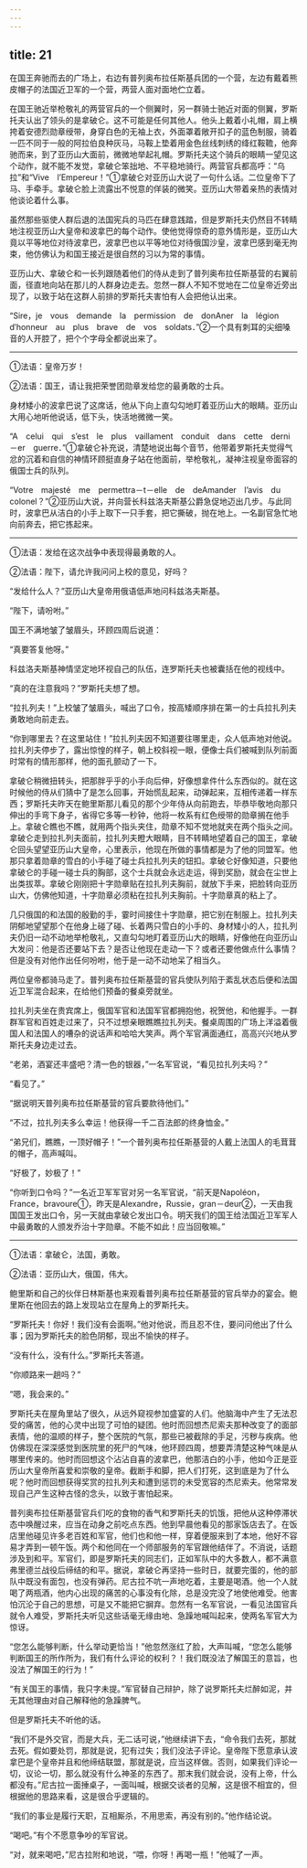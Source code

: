 ```yaml
---
---
---
```

title: 21
---





在国王奔驰而去的广场上，右边有普列奥布拉任斯基兵团的一个营，左边有戴着熊皮帽子的法国近卫军的一个营，两营人面对面地伫立着。

在国王驰近举枪敬礼的两营官兵的一个侧翼时，另一群骑士驰近对面的侧翼，罗斯托夫认出了领头的是拿破仑。这不可能是任何其他人。他头上戴着小礼帽，肩上横挎着安德烈勋章绶带，身穿白色的无袖上衣，外面罩着敞开扣子的蓝色制服，骑着一匹不同于一般的阿拉伯良种灰马，马鞍上垫着用金色丝线刺绣的绛红鞍韂，他奔驰而来，到了亚历山大面前，微微地举起礼帽。罗斯托夫这个骑兵的眼睛一望见这个动作，就不能不发觉，拿破仑笨拙地、不平稳地骑行。两营官兵都高呼：“乌拉”和“Vive　l’Empereur！”①拿破仑对亚历山大说了一句什么话。二位皇帝下了马、手牵手。拿破仑脸上流露出不悦意的佯装的微笑。亚历山大带着亲热的表情对他谈论着什么事。

虽然那些驱使人群后退的法国宪兵的马匹在肆意践踏，但是罗斯托夫仍然目不转睛地注视亚历山大皇帝和波拿巴的每个动作。使他觉得惊奇的意外情形是，亚历山大竟以平等地位对待波拿巴，波拿巴也以平等地位对待俄国沙皇，波拿巴感到毫无拘束，他仿佛认为和国王接近是很自然的习以为常的事情。

亚历山大、拿破仑和一长列跟随着他们的侍从走到了普列奥布拉任斯基营的右翼前面，径直地向站在那儿的人群身边走去。忽然一群人不知不觉地在二位皇帝近旁出现了，以致于站在这群人前排的罗斯托夫害怕有人会把他认出来。

“Sire，je　vous　demande　la　permission　de　donAner　la　légion　d′honneur　au　plus　brave　de　vos　soldats．”②一个具有刺耳的尖细嗓音的人开腔了，把个个字母全都说出来了。

--------

①法语：皇帝万岁！

②法语：国王，请让我把荣誉团勋章发给您的最勇敢的士兵。

身材矮小的波拿巴说了这席话，他从下向上直勾勾地盯着亚历山大的眼睛。亚历山大用心地听他说话，低下头，快活地微微一笑。

“A　celui　qui　s’est　le　plus　vaillament　conduit　dans　cette　derni－er　guerre．”①拿破仑补充说，清楚地说出每个音节，他带着罗斯托夫觉得气忿的沉着和自信的神情环顾挺直身子站在他面前，举枪敬礼，凝神注视皇帝面容的俄国士兵的队列。

“Votre　majesté　me　permettra－t－elle　de　deAmander　l’avis　du　colonel？”②亚历山大说，并向营长科兹洛夫斯基公爵急促地迈出几步。与此同时，波拿巴从洁白的小手上取下一只手套，把它撕破，抛在地上。一名副官急忙地向前奔去，把它拣起来。

--------

①法语：发给在这次战争中表现得最勇敢的人。

②法语：陛下，请允许我问问上校的意见，好吗？

“发给什么人？”亚历山大皇帝用俄语低声地问科兹洛夫斯基。

“陛下，请吩咐。”

国王不满地皱了皱眉头，环顾四周后说道：

“真要答复他呀。”

科兹洛夫斯基神情坚定地环视自己的队伍，连罗斯托夫也被囊括在他的视线中。

“真的在注意我吗？”罗斯托夫想了想。

“拉扎列夫！”上校皱了皱眉头，喊出了口令，按高矮顺序排在第一的士兵拉扎列夫勇敢地向前走去。

“你到哪里去？在这里站住！”拉扎列夫因不知道要往哪里走，众人低声地对他说。拉扎列夫停步了，露出惊惶的样子，朝上校斜视一眼，便像士兵们被喊到队列前面时常有的情形那样，他的面孔颤动了一下。

拿破仑稍微扭转头，把那胖乎乎的小手向后伸，好像想拿件什么东西似的。就在这时候他的侍从们猜中了是怎么回事，开始慌乱起来，动弹起来，互相传递着一样东西；罗斯托夫昨天在鲍里斯那儿看见的那个少年侍从向前跑去，毕恭毕敬地向那只伸出的手弯下身子，省得它多等一秒钟，他将一枚系有红色绶带的勋章搁在他手上。拿破仑瞧也不瞧，就用两个指头夹住，勋章不知不觉地就夹在两个指头之间。拿破仑走到拉扎列夫面前，拉扎列夫瞪大眼睛，目不转睛地望着自己的国王，拿破仑回头望望亚历山大皇帝，心里表示，他现在所做的事情都是为了他的同盟军。他那只拿着勋章的雪白的小手碰了碰士兵拉扎列夫的钮扣。拿破仑好像知道，只要他拿破仑的手碰一碰士兵的胸部，这个士兵就会永远走运，得到奖励，就会在尘世上出类拔萃。拿破仑刚刚把十字勋章贴在拉扎列夫胸前，就放下手来，把脸转向亚历山大，仿佛他知道，十字勋章必须粘在拉扎列夫胸前。十字勋章真的粘上了。

几只俄国的和法国的殷勤的手，霎时间接住十字勋章，把它别在制服上。拉扎列夫阴郁地望望那个在他身上碰了碰、长着两只雪白的小手的、身材矮小的人，拉扎列夫仍旧一动不动地举枪敬礼，又直勾勾地盯着亚历山大的眼睛，好像他在向亚历山大发问：他是否还要站下去？是否让他现在走动一下？或者还要他做点什么事情？但是没有对他作出任何吩咐，他于是一动不动地呆了相当久。

两位皇帝都骑马走了。普列奥布拉任斯基营的官兵使队列陷于紊乱状态后便和法国近卫军混合起来，在给他们预备的餐桌旁就坐。

拉扎列夫坐在贵宾席上，俄国军官和法国军官都拥抱他，祝贺他，和他握手。一群群军官和百姓走过来了，只不过想亲眼瞧瞧拉扎列夫。餐桌周围的广场上洋溢着俄国人和法国人的嘈杂的说话声和哈哈大笑声。两个军官满面通红，高高兴兴地从罗斯托夫身边走过去。

“老弟，酒宴还丰盛吧？清一色的银器，”一名军官说，“看见拉扎列夫吗？”

“看见了。”

“据说明天普列奥布拉任斯基营的官兵要款待他们。”

“不过，拉扎列夫多么幸运！他获得一千二百法郎的终身恤金。”

“弟兄们，瞧瞧，一顶好帽子！”一个普列奥布拉任斯基营的人戴上法国人的毛茸茸的帽子，高声喊叫。

“好极了，妙极了！”

“你听到口令吗？”一名近卫军军官对另一名军官说，“前天是Napoléon，France，bravoure①，昨天是Alexandre，Russie，gran－deur②，一天由我国国王发出口令，另一天就由拿破仑发出口令。明天我们的国王给法国近卫军军人中最勇敢的人颁发乔治十字勋章。不能不如此！应当回敬嘛。”

--------

①法语：拿破仑，法国，勇敢。

②法语：亚历山大，俄国，伟大。

鲍里斯和自己的伙伴日林斯基也来观看普列奥布拉任斯基营的官兵举办的宴会。鲍里斯在他回去的路上发现站立在屋角上的罗斯托夫。

“罗斯托夫！你好！我们没有会面啊。”他对他说，而且忍不住，要问问他出了什么事；因为罗斯托夫的脸色阴郁，现出不愉快的样子。

“没有什么，没有什么。”罗斯托夫答道。

“你顺路来一趟吗？”

“嗯，我会来的。”

罗斯托夫在屋角里站了很久，从远外窥视参加盛宴的人们。他脑海中产生了无法忍受的痛苦，他的心灵中出现了可怕的疑团。他时而回想杰尼索夫那种改变了的面部表情，他的温顺的样子，整个医院的气氛，那些已被截除的手足，污秽与疾病。他仿佛现在深深感觉到医院里的死尸的气味，他环顾四周，想要弄清楚这种气味是从哪里传来的。他时而回想这个沾沾自喜的波拿巴，他那洁白的小手，他如今正是亚历山大皇帝所喜爱和崇敬的皇帝。截断手和脚，把人们打死，这到底是为了什么呢？他时而回想获得奖赏的拉扎列夫和遭到惩罚的未受宽容的杰尼索夫。他常常发现自己产生这种古怪的念头，以致于害怕起来。

普列奥布拉任斯基营官兵们吃的食物的香气和罗斯托夫的饥饿，把他从这种停滞状态中唤醒过来，应当在动身之前吃点东西。他到早晨他看见的那家饭店去了。在饭店里他碰见许多老百姓和军官，他们也和他一样，穿着便服来到了本地，他好不容易才弄到一顿午饭。两个和他同在一个师部服务的军官跟他结伴了。不消说，话题涉及到和平。军官们，即是罗斯托夫的同志们，正如军队中的大多数人，都不满意弗里德兰战役后缔结的和平。据说，拿破仑再坚持一些时日，就要完蛋的，他的部队中既没有面包，也没有弹药。尼古拉不吭一声地吃着，主要是喝酒。他一个人就喝了两瓶酒，他内心出现的痛苦的心事没有化除，总是没完没了地使他难受。他害怕沉沦于自己的思想，可是又不能把它摒弃。忽然有一名军官说，一看见法国官兵就令人难受，罗斯托夫听见这些话毫无缘由地、急躁地喊叫起来，使两名军官大为惊讶。

“您怎么能够判断，什么举动更恰当！”他忽然涨红了脸，大声叫喊，“您怎么能够判断国王的所作所为，我们有什么评论的权利？！我们既没法了解国王的意旨，也没法了解国王的行为！”

“有关国王的事情，我只字未提。”军官替自己辩护，除了说罗斯托夫烂醉如泥，并无其他理由对自己解释他的急躁脾气。

但是罗斯托夫不听他的话。

“我们不是外交官，而是大兵，无二话可说，”他继续讲下去，“命令我们去死，那就去死。假如要处罚，那就是说，犯有过失；我们没法子评论。皇帝陛下愿意承认波拿巴是个皇帝并且和他缔结联盟，那就是说，应当这样做。否则，如果我们评论一切，议论一切，那么就没有什么神圣的东西了。那末我们就会说，没有上帝，什么都没有。”尼古拉一面捶桌子，一面叫喊，根据交谈者的见解，这是很不相宜的，但根据他的思路来看，这是很合乎逻辑的。

“我们的事业是履行天职，互相厮杀，不用思索，再没有别的。”他作结论说。

“喝吧。”有个不愿意争吵的军官说。

“对，就来喝吧，”尼古拉附和地说，“喂，你呀！再喝一瓶！”他喊了一声。